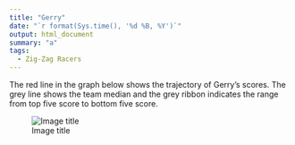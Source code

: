 ```yaml
---
title: "Gerry"
date: "`r format(Sys.time(), '%d %B, %Y')`"
output: html_document
summary: "a"
tags:
  - Zig-Zag Racers
---
```


The red line in the graph below shows the trajectory of Gerry's scores. The grey line shows the team median and the grey ribbon indicates the range from top five score to bottom five score.

![Image title](Gerry.jpg)
